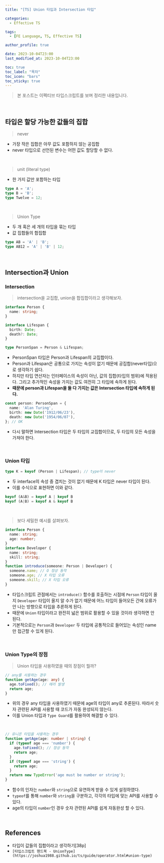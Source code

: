 ```yaml
---
title: "[TS] Union 타입과 Intersection 타입"

categories:
  - Effective TS

tags:
  - [FE Language, TS, Effective TS]

author_profile: true

date: 2023-10-04T23:00
last_modified_at: 2023-10-04T23:00

toc: true
toc_label: "목차"
toc_icon: "bars"
toc_sticky: true
---
```


> 본 포스트는 이펙티브 타입스크립트를 보며 정리한 내용입니다.

<br />

## 타입은 할당 가능한 값들의 집합

> never

- 가장 작은 집합은 아무 값도 포함하지 않는 공집합
- never 타입으로 선언된 변수는 어떤 값도 할당할 수 없다.

<br />

> unit (literal type)

- 한 가지 값만 포함하는 타입

```ts
type A = 'A';
type B = 'B';
type Twelve = 12;
```

<br />

> Union Type

- 두 개 혹은 세 개의 타입을 묶는 타입
- 값 집합들의 합집합

```ts
type AB = 'A' | 'B';
type AB12 = 'A' | 'B' | 12;
```

<br />

## Intersection과 Union

### Intersection

> intersection을 교집합, union을 합집합이라고 생각해보자.

```ts
interface Person {
  name: string;
}

interface Lifespan {
  birth: Date;
  death?: Date;
}

type PersonSpan = Person & Lifespan;
```

- PersonSpan 타입은 Person과 Lifespan의 교집합이다.
- Person과 Lifespan은 공통으로 가지는 속성이 없기 때문에 공집합(never타입)으로 생각하기 쉽다.
- 하지만 타입 연산자는 인터페이스의 속성이 아닌, 값의 집합(타입의 범위)에 적용된다. 그리고 추가적인 속성을 가지는 값도 여전히 그 타입에 속하게 된다.
- **때문에 person과 Lifespan을 둘 다 가지는 값은 Intersection 타입에 속하게 된다.**

```ts
const person: PersonSpan = {
  name: 'Alan Turing',
  birth: new Date('1912/06/23'),
  death: new Date('1954/06/07'),
}; // OK
```

- 다시 말하면 Intersection 타입은 두 타입의 교집합이므로, 두 타입의 모든 속성을 가져야 한다.

<br />

### Union 타입

```ts
type K = keyof (Person | Lifespan); // type이 never
```

- 두 interface의 속성 중 겹치는 것이 없기 때문에 K 타입은 never 타입이 된다.
- 이를 수식으로 표현하면 이와 같다.

```ts
keyof (A&B) = keyof A | keyof B
keyof (A|B) = keyof A & keyof B
```

<br />

> 보다 세밀한 예시를 살펴보자.

```ts
interface Person {
  name: string;
  age: number;
}
interface Developer {
  name: string;
  skill: string;
}
function introduce(someone: Person | Developer) {
  someone.name; // O 정상 동작
  someone.age; // X 타입 오류
  someone.skill; // X 타입 오류
}
```

- 타입스크립트 관점에서는 `introduce()` 함수를 호출하는 시점에 `Person` 타입이 올지 `Developer` 타입이 올지 알 수가 없기 때문에 어느 타입이 들어오든 간에 오류가 안 나는 방향으로 타입을 추론하게 된다.
- 때문에 `Union` 타입이라고 완전히 넓은 범위로 활용할 수 있을 것이라 생각하면 안 된다.
- 기본적으로는 `Person`과 `Developer` 두 타입에 공통적으로 들어있는 속성인 name만 접근할 수 있게 된다.

<br />

### Union Type의 장점

> Union 타입을 사용하였을 때의 장점이 뭘까?

```ts
// any를 사용하는 경우
function getAge(age: any) {
  age.toFixed(); // 에러 발생
  return age;
}
```

- 위의 경우 any 타입을 사용하였기 때문에 age의 타입이 any로 추론된다. 따라서 숫자 관련된 API를 사용할 때 코드가 자동 완성되지 않는다.
- 이를 Union 타입과 `Type Guard`를 활용하여 해결할 수 있다.

<br />

```ts
// 유니온 타입을 사용하는 경우
function getAge(age: number | string) {
  if (typeof age === 'number') {
    age.toFixed(); // 정상 동작
    return age;
  }
  if (typeof age === 'string') {
    return age;
  }
  return new TypeError('age must be number or string');
}
```

- 함수의 인자는 `number`와 `string`으로 유연하게 받을 수 있게 설정하였다.
- `typeof`를 통해 `number`와 `string`을 구분하고, 각각의 타입에 맞는 API를 사용할 수 있다.
- age의 타입이 `number`인 경우 숫자 관련된 API를 쉽게 자동완성 할 수 있다.

<br />

## References

- 타입이 값들의 집합이라고 생각하기[38p]
- `[타입스크립트 핸드북 - UnionType](https://joshua1988.github.io/ts/guide/operator.html#union-type)`